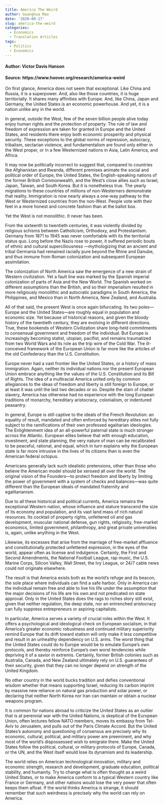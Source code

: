 ```yaml
---
title: America The Weird
author: Guanghua Mao
date: '2020-09-17'
slug: america-the-weird
categories:
  - Economics
  - Translation Articles
tags:
  - Politics
  - Economics
---
```


#### Author: Victor Davis Hanson

#### Source: https://www.hoover.org/research/america-weird

On first glance, America does not seem that exceptional. Like China and Russia, it is a superpower. And, also like those countries, it is huge territorially. It shares many affinities with Europe. And, like China, Japan and Germany, the United States is an economic powerhouse. And yet, it is a nation unlike any in the world.

In general, outside the West, few of the seven billion people alive today enjoy human rights and the protection of property. The rule of law and freedom of expression are taken for granted in Europe and the United States, and residents there enjoy both economic prosperity and physical security. These exceptions to the global norms of repression, autocracy, tribalism, sectarian violence, and fundamentalism are found only either in the West proper, or in a few Westernized nations in Asia, Latin America, and Africa.

It may now be politically incorrect to suggest that, compared to countries like Afghanistan and Rwanda, different premises animate the social and political order of Europe, the United States, the English-speaking nations of the former British Commonwealth, and the West’s close allies such as Israel, Japan, Taiwan, and South Korea. But it is nonetheless true. The yearly migrations to these countries of millions of non-Westerners demonstrate that reality. Immigration is now nearly always a one-way pathway to the West or Westernized countries from the non-West. People vote with their feet in a more honest and concrete fashion than at the ballot box.

Yet the West is not monolithic. It never has been.

From the sixteenth to twentieth centuries, it was violently divided by religious schisms between Catholicism, Orthodoxy, and Protestantism. Germany from 1871 to 1945 was never comfortable with its the territorial status quo. Long before the Nazis rose to power, it suffered periodic bouts of ethnic and cultural superciliousness —mythologizing that an ancient and tribal Germania had remained racially pure beyond the Rhine and Danube, and thus immune from Roman colonization and subsequent European assimilation.

The colonization of North America saw the emergence of a new strain of Western civilization. Yet a fault line was marked by the Spanish imperial colonization of parts of Asia and the New World. The Spanish worked on different assumptions than the British, and so their imperialism resulted in more religiously monolithic and autocratic paradigms in South America, the Philippines, and Mexico than in North America, New Zealand, and Australia. 

All of that said, the present West is once again bifurcating. Its two poles—Europe and the United States—are roughly equal in population and economic size. Yet because of historical reasons, and given the bloody history of the twentieth century, they are evolving in different directions. True, these bookends of Western Civilization share long-held commitments to consensual government and freedom of the individual. But Europe is increasingly becoming statist, utopian, pacifist, and remains traumatized from two World Wars and its role as the trip wire of the Cold War. The ill-conceived framework of the European Union is far more like the articles of the old Confederacy than the U.S. Constitution.

Europe never had a vast frontier like the United States, or a history of mass immigration. Again, neither its individual nations nor the present European Union embrace anything like the values of the U.S. Constitution and its Bill of Rights. The idea of a multiracial America united only by common allegiances to the ideas of freedom and liberty is still foreign to Europe, or at least it was until the last two decades or so. Despite the stain of chattel slavery, America has otherwise had no experience with the long European traditions of monarchy, hereditary aristocracy, colonialism, or indentured peasantry.

In general, Europe is still captive to the ideals of the French Revolution: an equality of result, mandated and often enforced by hereditary elites not fully subject to the ramifications of their own professed egalitarian ideologies. The Enlightenment idea of an all-powerful paternal state is much stronger across the Atlantic. European elites believe that with enough education, investment, and state planning, the very nature of man can be recalibrated to be peaceful, rational, and equal, which in turn explains why the European state is far more intrusive in the lives of its citizens than is even the American federal octopus.

Americans generally lack such idealistic pretensions, other than those who believe the American model should be xeroxed all over the world. The original vision of the Founders—to protect freedom and liberty by limiting the power of government with a system of checks and balances—was quite different than the European ideals of mandated fraternity and egalitarianism. 

Due to all these historical and political currents, America remains the exceptional Western nation, whose influence and stature transcend the size of its economy and population, and its vast land mass of rich natural resources. Its cocktail of property rights, unfettered oil and gas development, muscular national defense, gun rights, religiosity, free-market economics, limited government, philanthropy, and great private universities is, again, unlike anything in the West.

Likewise, its excesses that arise from the marriage of free-market affluence and constitutionally protected unfettered expression, in the eyes of the world, appear often as license and indulgence.  Certainly, the First and Second Amendments, the National Football League, rap music, the U.S. Marine Corps, Silicon Valley, Wall Street, the Ivy League, or 24/7 cable news could not originate elsewhere.

The result is that America exists both as the world’s refuge and its beacon, the sole place where individuals can find a safe harbor. Only in America can the individual remain free and able to live his life under the assumption that the major decisions of his life are his own and not predicated on state approval. Only in the United States does the rags to riches story still exist, given that neither regulation, the deep state, nor an entrenched aristocracy can fully suppress entrepreneurs or aspiring capitalists.

In particular, America serves a variety of crucial roles within the West. It offers a psychological and ideological check on European socialism, in that America’s greater economic robustness and continued military superiority remind Europe that its drift toward statism will only make it less competitive and result in an unhealthy dependency on U.S. arms. The worst thing that the United States could do to Europe would be to emulate Europe’s own protocols, and thereby reinforce Europe’s own worst tendencies while depriving it of a savior in extremis. Certainly, former British colonies such as Australia, Canada, and New Zealand ultimately rely on U.S. guarantees of their security, given that they can no longer depend on strength of the United Kingdom.

No other country in the world bucks tradition and defies conventional wisdom whether that means supporting Israel, reducing its carbon imprint by massive new reliance on natural gas production and solar power, or declaring that neither North Korea nor Iran can maintain or obtain a nuclear weapons program. 

It is common for nations abroad to criticize the United States as an outlier that is at perennial war with the United Nations, is skeptical of the European Union, often lectures fellow NATO members, moves its embassy from Tel-Aviv to Jerusalem, and pulls out of the Paris Climate Accord. But the United States’s autonomy and questioning of consensus are precisely why its economic, cultural, political, and military power are preeminent, and why most of the world’s dispossessed wish to emigrate there. Make the United States follow the political, cultural, or military protocols of Europe, Canada, or the UN, and the West itself would lose its dynamism and its leadership.

The world relies on American technological innovation, military and economic strength, research and development, graduate education, political stability, and humanity. Try to change what is often thought as a weird United States, or to make America conform to a typical Western country like France or Germany, and other nations would lose the very power that often keeps them afloat. If the world thinks America is strange, it should remember that such weirdness is precisely why the world can rely on America.